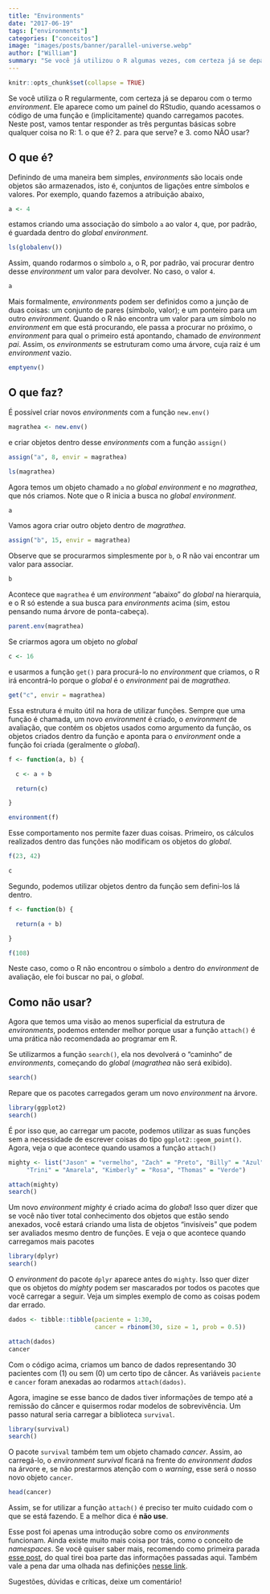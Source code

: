 ```yaml
---
title: "Environments"
date: "2017-06-19"
tags: ["environments"]
categories: ["conceitos"]
image: "images/posts/banner/parallel-universe.webp"
author: ["William"]
summary: "Se você já utilizou o R algumas vezes, com certeza já se deparou com o termo environment. Neste post, vamos tentar responder as três perguntas básicas para entendermos alguma coisa no R: 1. o que é? 2. para que serve? e 3. como NÃO usar?"
---
```


```r
knitr::opts_chunk$set(collapse = TRUE)
```

Se você utiliza o R regularmente, com certeza já se deparou com o termo *environment*. Ele aparece como um painel do RStudio, quando acessamos o código de uma função e (implicitamente) quando carregamos pacotes. Neste post, vamos tentar responder as três perguntas básicas sobre qualquer coisa no R: 1. o que é? 2. para que serve? e 3. como NÃO usar?

## O que é?

Definindo de uma maneira bem simples, *environments* são locais onde objetos são armazenados, isto é, conjuntos de ligações entre símbolos e valores. Por exemplo, quando fazemos a atribuição abaixo,

```r
a <- 4
```

estamos criando uma associação do símbolo `a` ao valor `4`, que, por padrão, é guardada dentro do *global environment*.

```r
ls(globalenv())
```

Assim, quando rodarmos o símbolo `a`, o R, por padrão, vai procurar dentro desse *environment* um valor para devolver. No caso, o valor `4`.

```r
a
```

Mais formalmente, *environments* podem ser definidos como a junção de duas coisas: um conjunto de pares (símbolo, valor); e um ponteiro para um outro *environment*. Quando o R não encontra um valor para um símbolo no *environment* em que está procurando, ele passa a procurar no próximo, o *environment* para qual o primeiro está apontando, chamado de *environment pai*. Assim, os *environments* se estruturam como uma árvore, cuja raiz é um *environment* vazio.

```r
emptyenv()
```

## O que faz?

É possível criar novos *environments* com a função `new.env()`

```r
magrathea <- new.env()
```

e criar objetos dentro desse *environments* com a função `assign()`

```r
assign("a", 8, envir = magrathea)
```

```r
ls(magrathea)
```

Agora temos um objeto chamado `a` no *global environment* e no *magrathea*, que nós criamos. Note que o R inicia a busca no *global environment*.

```r
a
```

Vamos agora criar outro objeto dentro de *magrathea*.

```r
assign("b", 15, envir = magrathea)
```

Observe que se procurarmos simplesmente por `b`, o R não vai encontrar um valor para associar.

```r
b
```

Acontece que `magrathea` é um *environment* "abaixo" do *global* na hierarquia, e o R só estende a sua busca para *environments* acima (sim, estou pensando numa árvore de ponta-cabeça).

```r
parent.env(magrathea)
```

Se criarmos agora um objeto no *global*

```r
c <- 16
```

e usarmos a função `get()` para procurá-lo no *environment* que criamos, o R irá encontrá-lo porque o *global* é o *environment* pai de *magrathea*.

```r
get("c", envir = magrathea)
```

Essa estrutura é muito útil na hora de utilizar funções. Sempre que uma função é chamada, um novo *environment* é criado, o *environment* de avaliação, que contém os objetos usados como argumento da função, os objetos criados dentro da função e aponta para o *environment* onde a função foi criada (geralmente o *global*).

```r
f <- function(a, b) {

  c <- a + b

  return(c)

}

environment(f)
```

Esse comportamento nos permite fazer duas coisas. Primeiro, os cálculos realizados dentro das funções não modificam os objetos do *global*.

```r
f(23, 42)

c
```

Segundo, podemos utilizar objetos dentro da função sem defini-los lá dentro.

```r
f <- function(b) {

  return(a + b)

}

f(108)
```

Neste caso, como o R não encontrou o símbolo `a` dentro do *environment* de avaliação, ele foi buscar no pai, o *global*.

## Como não usar?

Agora que temos uma visão ao menos superficial da estrutura de *environments*, podemos entender melhor porque usar a função `attach()` é uma prática não recomendada ao programar em R.

Se utilizarmos a função `search()`, ela nos devolverá o "caminho" de *environments*, começando do *global* (*magrathea* não será exibido).

```r
search()
```


Repare que os pacotes carregados geram um novo *environment* na árvore.

```r
library(ggplot2)
search()
```

É por isso que, ao carregar um pacote, podemos utilizar as suas funções sem a necessidade de escrever coisas do tipo `ggplot2::geom_point()`. Agora, veja o que acontece quando usamos a função `attach()`

```r
mighty <- list("Jason" = "vermelho", "Zach" = "Preto", "Billy" = "Azul",
     "Trini" = "Amarela", "Kimberly" = "Rosa", "Thomas" = "Verde")

attach(mighty)
search()
```

Um novo *environment mighty* é criado acima do *global*! Isso quer dizer que se você não tiver total conhecimento dos objetos que estão sendo anexados, você estará criando uma lista de objetos "invisíveis" que podem ser avaliados mesmo dentro de funções. E veja o que acontece quando carregamos mais pacotes

```r
library(dplyr)
search()
```

O *environment* do pacote `dplyr` aparece antes do `mighty`. Isso quer dizer que os objetos do *mighty* podem ser mascarados por todos os pacotes que você carregar a seguir. Veja um simples exemplo de como as coisas podem dar errado.


```r
dados <- tibble::tibble(paciente = 1:30,
                        cancer = rbinom(30, size = 1, prob = 0.5))

attach(dados)
cancer
```

Com o código acima, criamos um banco de dados representando 30 pacientes com (1) ou sem (0) um certo tipo de câncer. As variáveis `paciente` e `cancer` foram anexadas ao rodarmos `attach(dados)`.

Agora, imagine se esse banco de dados tiver informações de tempo até a remissão do câncer e quisermos rodar modelos de sobrevivência. Um passo natural seria carregar a biblioteca `survival`.

```r
library(survival)
search()
```

O pacote `survival` também tem um objeto chamado *cancer*. Assim, ao carregá-lo, o *environment survival* ficará na frente do *environment dados* na árvore e, se não prestarmos atenção com o *warning*, esse será o nosso novo objeto `cancer`.

```r
head(cancer)
```

Assim, se for utilizar a função `attach()` é preciso ter muito cuidado com o que se está fazendo. E a melhor dica é **não use**.

Esse post foi apenas uma introdução sobre como os *environments* funcionam. Ainda existe muito mais coisa por trás, como o conceito de *namespaces*. Se você quiser saber mais, recomendo como primeira parada [esse post](https://www.r-bloggers.com/environments-in-r/), do qual tirei boa parte das informações passadas aqui. Também vale a pena dar uma olhada nas definições [nesse link](https://cran.r-project.org/doc/manuals/R-lang.html#Environment-objects).

Sugestões, dúvidas e críticas, deixe um comentário!
